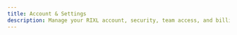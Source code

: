 ```yaml
---
title: Account & Settings
description: Manage your RIXL account, security, team access, and billing in one place.
---
```



<div className="grid gap-6 sm:grid-cols-2">
  <InteractiveCard
    title="Account Overview"
    description="View your account details, recent activity, and key settings."
    href="/docs/platform/account/overview"
    icon="Users"
  />
  <InteractiveCard
    title="Profile & Security"
    description="Update your profile, change your password, and enable two-factor authentication."
    href="/docs/platform/account/general-settings"
    icon="Settings"
  />
  <InteractiveCard
    title="Developer Access"
    description="Create and manage API keys to connect RIXL to your applications."
    href="/docs/platform/account/api-access"
    icon="Key"
  />
  <InteractiveCard
    title="Billing & Usage"
    description="Check your plan, track usage, update payment methods, and download invoices."
    href="/docs/platform/account/billing"
    icon="CreditCard"
  />
  <InteractiveCard
    title="Team & Organizations"
    description="Create organizations, invite team members, and manage roles across projects."
    href="/docs/platform/account/organizations"
    icon="Building"
  />
</div>
